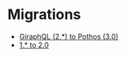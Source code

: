 


# Migrations

- [GiraphQL (2.*) to Pothos (3.0)](./migrations/giraphql-pothos)
- [1.\* to 2.0](./migrations/2.0)
